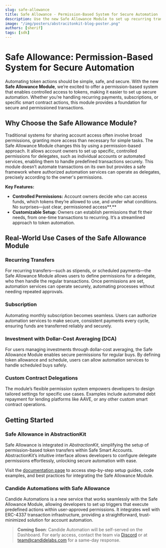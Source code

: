 ```yaml
---
slug: safe-allowance
title: Safe Allowance - Permission-Based System for Secure Automation 
description: Use the new Safe Allowance Module to set up recurring transfers, automate dollar-cost averaging (DCA), and offer subscription services with ease and security.
image: "/img/posters/abstracitonkit-blog-poster.png"
authors: [sherif]
tags: [sdk]
---
```

# Safe Allowance: Permission-Based System for Secure Automation 

Automating token actions should be simple, safe, and secure. With the new **Safe Allowance Module**, we’re excited to offer a permission-based system that enables controlled access to tokens, making it easier to set up secure automation. Whether you’re handling recurring payments, subscriptions, or specific smart contract actions, this module provides a foundation for secure and permissioned transactions.

## Why Choose the Safe Allowance Module?

Traditional systems for sharing account access often involve broad permissions, granting more access than necessary for simple tasks. The Safe Allowance Module changes this by using a permission-based approach. It allows account owners to set up specific, controlled permissions for delegates, such as individual accounts or automated services, enabling them to handle predefined transactions securely. This module doesn’t automate transactions on its own but provides a safe framework where authorized automation services can operate as delegates, precisely according to the owner's permissions.

**Key Features:**

* **Controlled Permissions:** Account owners decide who can access funds, which tokens they’re allowed to use, and under what conditions. No surprises—just clear, permissioned access**.**  
* **Customizable Setup:** Owners can establish permissions that fit their needs, from one-time transactions to recurring. It’s a streamlined approach to token automation.

## Real-World Use Cases of the Safe Allowance Module

### Recurring Transfers
For recurring transfers—such as stipends, or scheduled payments—the Safe Allowance Module allows users to define permissions for a delegate, who then handle the regular transactions. Once permissions are set, automation services can operate securely, automating processes without needing repeated approvals.

### Subscription
Automating monthly subscription becomes seamless. Users can authorize automation services to make secure, consistent payments every cycle, ensuring funds are transferred reliably and securely.

### Investment with Dollar-Cost Averaging (DCA)
For users managing investments through dollar-cost averaging, the Safe Allowance Module enables secure permissions for regular buys. By defining token allowance and schedule, users can allow automation services to handle scheduled buys safely.

### Custom Contract Delegations
The module’s flexible permission system empowers developers to design tailored settings for specific use cases. Examples include automated debt repayment for lending platforms like AAVE, or any other custom smart contract operations. 

## Getting Started

### Safe Allowance in AbstractionKit

Safe Allowance is integrated in *AbstractionKit*, simplifying the setup of permission-based token transfers within Safe Smart Accounts. AbstractionKit’s intuitive interface allows developers to configure delegate permissions effortlessly, unlocking secure automation with ease.

Visit the [documentation page](/wallet/plugins/allowance/) to access step-by-step setup guides, code examples, and best practices for integrating the Safe Allowance Module. 

### Candide Automations with Safe Allowance

Candide Automations is a new service that works seamlessly with the Safe Allowance Module, allowing developers to set up triggers that execute predefined actions within user-approved permissions. It integrates well with ERC-4337 transaction infrastructure, providing a straightforward, trust-minimized solution for account automation.

> **Coming Soon**: Candide Automation will be self-served on the Dashboard. For early access, contact the team via [Discord](https://discord.gg/8q2H6BEJuf) or at team@candidelabs.com for a same-day response.